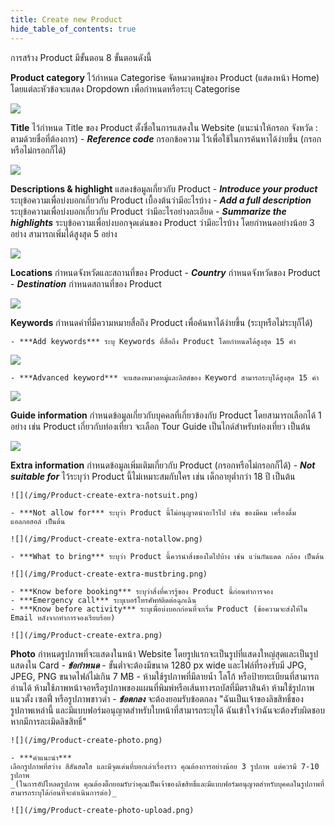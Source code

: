 ```yaml
---
title: Create new Product
hide_table_of_contents: true
---
```



การสร้าง Product มีขั้นตอน 8 ขั้นตอนดังนี้

<Tabs className="unique-tabs">

<TabItem value="Product category" label="1. Product category" default>

**Product category** ไว้กำหนด Categorise จัดหมวดหมู่ของ Product (แสดงหน้า Home) โดยแต่ละหัวข้อจะแสดง Dropdown เพื่อกำหนดหรือระบุ Categorise

![](/img/Product-create-category.png)

</TabItem>

<TabItem value="Title" label="2. Title">

**Title** ไว้กำหนด Title ของ Product ตั้งชื่อในการแสดงใน Website (แนะนำให้กรอก จังหวัด : ตามด้วยชื่อที่ต้องการ)
    - ***Reference code*** กรอกข้อความ ไว้เพื่อใช้ในการค้นหาได้ง่ายขึ้น (กรอกหรือไม่กรอกก็ได้)

![](/img/Product-create-title.png)

</TabItem>
<TabItem value="Descriptions & highlight" label="3. Descriptions & highlight">

**Descriptions & highlight** แสดงข้อมูลเกี่ยวกับ Product 
    - ***Introduce your product*** ระบุข้อความเพื่อบ่งบอกเกี่ยวกับ Product เบื้องต้นว่ามีอะไรบ้าง
    - ***Add a full description*** ระบุข้อความเพื่อบ่งบอกเกี่ยวกับ Product ว่ามีอะไรอย่างละเอียด
    - ***Summarize the highlights*** ระบุข้อความเพื่อบ่งบอกจุดเด่นของ Product ว่ามีอะไรบ้าง โดยกำหนดอย่างน้อย 3 อย่าง สามารถเพิ่มได้สูงสุด 5 อย่าง

![](/img/Product-create-descrip.png)

</TabItem>
<TabItem value="Locations" label="4. Locations">

**Locations** กำหนดจังหวัดและสถานที่ของ Product
    - ***Country*** กำหนดจังหวัดของ Product
    - ***Destination*** กำหนดสถานที่ของ Product

![](/img/Product-create-location.png)

</TabItem>
<TabItem value="Keywords" label="5. Keywords">

**Keywords** กำหนดคำที่มีความหมายสื่อถึง Product เพื่อค้นหาได้ง่ายขึ้น (ระบุหรือไม่ระบุก็ได้)

    - ***Add keywords*** ระบุ Keywords ที่สื่อถึง Product โดยกำหนดได้สูงสุด 15 คำ

![](/img/Product-create-keywords.png)

    - ***Advanced keyword*** จะแสดงหมวดหมู่และลิสต์ของ Keyword สามารถระบุได้สูงสุด 15 คำ

![](/img/Product-create-advance-keywords.png)

</TabItem>
<TabItem value="Guide information" label="6. Guide information">

**Guide information** กำหนดข้อมูลเกี่ยวกับบุคคลที่เกี่ยวข้องกับ Product โดยสามารถเลือกได้ 1 อย่าง เช่น Product เกี่ยวกับท่องเที่ยว จะเลือก Tour Guide เป็นไกด์สำหรับท่องเที่ยว เป็นต้น

![](/img/Product-create-guide.png)

</TabItem>
<TabItem value="Extra information" label="7. Extra information">

**Extra information** กำหนดข้อมูลเพิ่มเติมเกี่ยวกับ Product (กรอกหรือไม่กรอกก็ได้)
    - ***Not suitable for*** ไว้ระบุว่า Product นี้ไม่เหมาะสมกับใคร เช่น เด็กอายุต่ำกว่า 18 ปี เป็นต้น

    ![](/img/Product-create-extra-notsuit.png)

    - ***Not allow for*** ระบุว่า Product นี้ไม่อนุญาตนำอะไรไป เช่น ของมีคม เครื่องดื่มแอลกอฮอล์ เป็นต้น

    ![](/img/Product-create-extra-notallow.png)

    - ***What to bring*** ระบุว่า Product นี้ควรนำสิ่งของใดไปบ้าง เช่น แว่นกันแดด กล้อง เป็นต้น

    ![](/img/Product-create-extra-mustbring.png)

    - ***Know before booking*** ระบุว่าสิ่งที่ควรรู้ของ Product นี้ก่อนทำการจอง
    - ***Emergency call*** ระบุเบอร์โทรศัพท์ติดต่อฉุกเฉิน
    - ***Know before activity*** ระบุเพื่อบ่งบอกก่อนที่จะเริ่ม Product (ข้อความจะส่งให้ใน Email หลังจากทำการจองเรียบร้อย)

    ![](/img/Product-create-extra.png)

</TabItem>
<TabItem value="Photo" label="8. Photo">

**Photo** กำหนดรูปภาพที่จะแสดงในหน้า Website โดยรูปแรกจะเป็นรูปที่แสดงใหญ่สุดและเป็นรูปแสดงใน Card 
    - ***ข้อกำหนด***
        - ขั้นต่ำจะต้องมีขนาด 1280 px wide และไฟล์ที่รองรับมี JPG, JPEG, PNG ขนาดไฟล์ไม่เกิน 7 MB 
        - ห้ามใช้รูปภาพที่มีลายน้ำ โลโก้ หรือป้ายทะเบียนที่สามารถอ่านได้ ห้ามใช้ภาพหน้าจอหรือรูปภาพของแผนที่พิมพ์หรือเส้นทางรถบัสที่มีตราสินค้า ห้ามใช้รูปภาพแนวตั้ง เซลฟี่ หรือรูปภาพขาวดำ
    - ***ข้อตกลง***
    จะต้องยอมรับข้อตกลง "ฉันเป็นเจ้าของลิขสิทธิ์ของรูปภาพเหล่านี้ และมีแบบฟอร์มอนุญาตสำหรับใบหน้าที่สามารถระบุได้ ฉันเข้าใจว่าฉันจะต้องรับผิดชอบหากมีการละเมิดลิขสิทธิ์"

    ![](/img/Product-create-photo.png)

    - ***คำแนะนำ***
    เลือกรูปภาพที่สว่าง สีสันสดใส และมีจุดเด่นที่บอกเล่าเรื่องราว คุณต้องการอย่างน้อย 3 รูปภาพ แต่ควรมี 7-10 รูปภาพ
    _(ในการอัปโหลดรูปภาพ คุณต้องติ๊กยอมรับว่าคุณเป็นเจ้าของลิขสิทธิ์และมีแบบฟอร์มอนุญาตสำหรับบุคคลในรูปภาพที่สามารถระบุได้ก่อนที่จะดำเนินการต่อ)_
    
    ![](/img/Product-create-photo-upload.png)

</TabItem>

</Tabs>